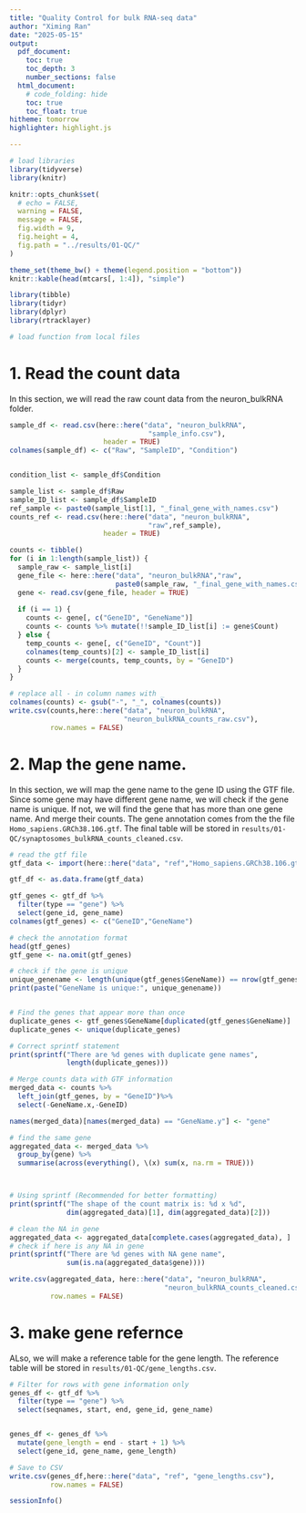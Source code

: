 ```yaml
---
title: "Quality Control for bulk RNA-seq data"
author: "Ximing Ran"
date: "2025-05-15"
output:
  pdf_document:
    toc: true
    toc_depth: 3
    number_sections: false
  html_document:
    # code_folding: hide
    toc: true
    toc_float: true
hitheme: tomorrow
highlighter: highlight.js

---
```


```r
# load libraries
library(tidyverse)
library(knitr)

knitr::opts_chunk$set(
  # echo = FALSE,
  warning = FALSE,
  message = FALSE,
  fig.width = 9,
  fig.height = 4,
  fig.path = "../results/01-QC/"
)

theme_set(theme_bw() + theme(legend.position = "bottom"))
knitr::kable(head(mtcars[, 1:4]), "simple")
```

```r
library(tibble)
library(tidyr)
library(dplyr)
library(rtracklayer)
```



```r
# load function from local files

```

# 1. Read the count data     
In this section, we will read the raw count data from the neuron_bulkRNA folder. 


```r
sample_df <- read.csv(here::here("data", "neuron_bulkRNA",
                                  "sample_info.csv"), 
                       header = TRUE)
colnames(sample_df) <- c("Raw", "SampleID", "Condition")


condition_list <- sample_df$Condition

sample_list <- sample_df$Raw
sample_ID_list <- sample_df$SampleID
ref_sample <- paste0(sample_list[1], "_final_gene_with_names.csv")
counts_ref <- read.csv(here::here("data", "neuron_bulkRNA",
                                  "raw",ref_sample), 
                       header = TRUE)

counts <- tibble()
for (i in 1:length(sample_list)) {
  sample_raw <- sample_list[i]
  gene_file <- here::here("data", "neuron_bulkRNA","raw",
                          paste0(sample_raw, "_final_gene_with_names.csv"))
  gene <- read.csv(gene_file, header = TRUE)
  
  if (i == 1) {
    counts <- gene[, c("GeneID", "GeneName")]
    counts <- counts %>% mutate(!!sample_ID_list[i] := gene$Count)
  } else {
    temp_counts <- gene[, c("GeneID", "Count")]
    colnames(temp_counts)[2] <- sample_ID_list[i]
    counts <- merge(counts, temp_counts, by = "GeneID")
  }
}

# replace all - in column names with _
colnames(counts) <- gsub("-", "_", colnames(counts))
write.csv(counts,here::here("data", "neuron_bulkRNA", 
                            "neuron_bulkRNA_counts_raw.csv"),
          row.names = FALSE)
```




# 2. Map the gene name.    

In this section, we will map the gene name to the gene ID using the GTF file. Since some gene may have different gene name, we will check if the gene name is unique. If not, we will find the gene that has more than one gene name. And merge their counts. The gene annotation comes from the the file `Homo_sapiens.GRCh38.106.gtf`. The final table will be stored in `results/01-QC/synaptosomes_bulkRNA_counts_cleaned.csv`. 


```r

# read the gtf file
gtf_data <- import(here::here("data", "ref","Homo_sapiens.GRCh38.106.gtf"))

gtf_df <- as.data.frame(gtf_data)

gtf_genes <- gtf_df %>% 
  filter(type == "gene") %>% 
  select(gene_id, gene_name) 
colnames(gtf_genes) <- c("GeneID","GeneName")

# check the annotation format
head(gtf_genes)
gtf_gene <- na.omit(gtf_genes)

# check if the gene is unique
unique_genename <- length(unique(gtf_genes$GeneName)) == nrow(gtf_genes)
print(paste("GeneName is unique:", unique_genename))


# Find the genes that appear more than once
duplicate_genes <- gtf_genes$GeneName[duplicated(gtf_genes$GeneName)]
duplicate_genes <- unique(duplicate_genes)

# Correct sprintf statement
print(sprintf("There are %d genes with duplicate gene names", 
              length(duplicate_genes)))

# Merge counts data with GTF information
merged_data <- counts %>% 
  left_join(gtf_genes, by = "GeneID")%>%
  select(-GeneName.x,-GeneID)

names(merged_data)[names(merged_data) == "GeneName.y"] <- "gene"

# find the same gene
aggregated_data <- merged_data %>%
  group_by(gene) %>%
  summarise(across(everything(), \(x) sum(x, na.rm = TRUE)))



# Using sprintf (Recommended for better formatting)
print(sprintf("The shape of the count matrix is: %d x %d", 
              dim(aggregated_data)[1], dim(aggregated_data)[2]))

# clean the NA in gene
aggregated_data <- aggregated_data[complete.cases(aggregated_data), ]
# check if here is any NA in gene
print(sprintf("There are %d genes with NA gene name", 
              sum(is.na(aggregated_data$gene))))

write.csv(aggregated_data, here::here("data", "neuron_bulkRNA", 
                                      "neuron_bulkRNA_counts_cleaned.csv"), 
          row.names = FALSE)
```


# 3. make gene refernce 
ALso, we will make a reference table for the gene length. The reference table will be stored in `results/01-QC/gene_lengths.csv`. 


```r
# Filter for rows with gene information only
genes_df <- gtf_df %>%
  filter(type == "gene") %>%
  select(seqnames, start, end, gene_id, gene_name)


genes_df <- genes_df %>%
  mutate(gene_length = end - start + 1) %>%
  select(gene_id, gene_name, gene_length)

# Save to CSV
write.csv(genes_df,here::here("data", "ref", "gene_lengths.csv"), 
          row.names = FALSE)

```


\newpage
```r
sessionInfo()
```


